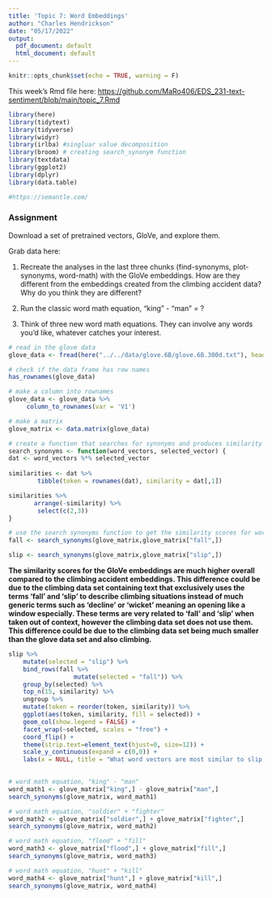 ```yaml
---
title: 'Topic 7: Word Embeddings'
author: "Charles Hendrickson"
date: "05/17/2022"
output:
  pdf_document: default
  html_document: default
---
```


```r
knitr::opts_chunk$set(echo = TRUE, warning = F)
```

This week's Rmd file here: <https://github.com/MaRo406/EDS_231-text-sentiment/blob/main/topic_7.Rmd>

```r
library(here)
library(tidytext)
library(tidyverse)
library(widyr)
library(irlba) #singluar value decomposition
library(broom) # creating search_synonym function
library(textdata)
library(ggplot2)
library(dplyr)
library(data.table)

#https://semantle.com/
```

### Assignment

Download a set of pretrained vectors, GloVe, and explore them. 

Grab data here:
<!-- download.file('<https://nlp.stanford.edu/data/glove.6B.zip>',destfile = 'glove.6B.zip')  -->
<!-- unzip('glove.6B.zip')  -->
<!-- Use this file: 'glove.6B.300d.txt' -->

1.  Recreate the analyses in the last three chunks (find-synonyms, plot-synonyms, word-math) with the GloVe embeddings. How are they different from the embeddings created from the climbing accident data? Why do you think they are different?

2.  Run the classic word math equation, "king" - "man" = ?

3.  Think of three new word math equations. They can involve any words you'd like, whatever catches your interest.

```r
# read in the glove data
glove_data <- fread(here("../../data/glove.6B/glove.6B.300d.txt"), header = F)

# check if the data frame has row names 
has_rownames(glove_data)

# make a column into rownames
glove_data <- glove_data %>%
     column_to_rownames(var = 'V1')

# make a matrix 
glove_matrix <- data.matrix(glove_data)
```

```r
# create a function that searches for synonyms and produces similarity score
search_synonyms <- function(word_vectors, selected_vector) {
dat <- word_vectors %*% selected_vector
    
similarities <- dat %>%
        tibble(token = rownames(dat), similarity = dat[,1])

similarities %>%
       arrange(-similarity) %>%
        select(c(2,3))
}
```

```r
# use the search synonyms function to get the similarity scores for words like 'fall' and 'slip'.
fall <- search_synonyms(glove_matrix,glove_matrix["fall",])

slip <- search_synonyms(glove_matrix,glove_matrix["slip",])
```

**The similarity scores for the GloVe embeddings are much higher overall compared to the climbing accident embeddings. This difference could be due to the climbing data set containing text that exclusively uses the terms 'fall' and 'slip' to describe climbing situations instead of much generic terms such as 'decline' or 'wicket' meaning an opening like a window especially. These terms are very related to 'fall' and 'slip' when taken out of context, however the climbing data set does not use them. This difference could be due to the climbing data set being much smaller than the glove data set and also  climbing.**

```r
slip %>%
    mutate(selected = "slip") %>%
    bind_rows(fall %>%
                  mutate(selected = "fall")) %>%
    group_by(selected) %>%
    top_n(15, similarity) %>%
    ungroup %>%
    mutate(token = reorder(token, similarity)) %>%
    ggplot(aes(token, similarity, fill = selected)) +
    geom_col(show.legend = FALSE) +
    facet_wrap(~selected, scales = "free") +
    coord_flip() +
    theme(strip.text=element_text(hjust=0, size=12)) +
    scale_y_continuous(expand = c(0,0)) +
    labs(x = NULL, title = "What word vectors are most similar to slip or fall?")
         
```

```r
# word math equation, "king" - "man"
word_math1 <- glove_matrix["king",] - glove_matrix["man",] 
search_synonyms(glove_matrix, word_math1)

```

```r
# word math equation, "soldier" + "fighter"
word_math2 <- glove_matrix["soldier",] + glove_matrix["fighter",] 
search_synonyms(glove_matrix, word_math2)

```

```r
# word math equation, "flood" + "fill"
word_math3 <- glove_matrix["flood",] + glove_matrix["fill",] 
search_synonyms(glove_matrix, word_math3)

```

```r
# word math equation, "hunt" + "kill"
word_math4 <- glove_matrix["hunt",] + glove_matrix["kill",] 
search_synonyms(glove_matrix, word_math4)

```














